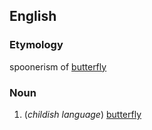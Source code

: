 ==English==
===Etymology===
spoonerism of [[butterfly]]

===Noun===
{{en-noun|flutterbies}}

# (''childish language'') [[butterfly]]